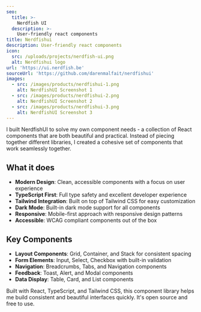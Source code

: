 ```yaml
---
seo:
  title: >-
    Nerdfish UI
  description: >-
    User-friendly react components
title: Nerdfishui
description: User-friendly react components
icon:
  src: /uploads/projects/nerdfish-ui.png
  alt: Nerdfishui logo
url: 'https://ui.nerdfish.be'
sourceUrl: 'https://github.com/darenmalfait/nerdfishui'
images:
  - src: /images/products/nerdfishui-1.png
    alt: NerdfishUI Screenshot 1
  - src: /images/products/nerdfishui-2.png
    alt: NerdfishUI Screenshot 2
  - src: /images/products/nerdfishui-3.png
    alt: NerdfishUI Screenshot 3
---
```


I built NerdfishUI to solve my own component needs - a collection of React components that are both beautiful and practical. Instead of piecing together different libraries, I created a cohesive set of components that work seamlessly together.

## What it does

- **Modern Design**: Clean, accessible components with a focus on user experience
- **TypeScript First**: Full type safety and excellent developer experience
- **Tailwind Integration**: Built on top of Tailwind CSS for easy customization
- **Dark Mode**: Built-in dark mode support for all components
- **Responsive**: Mobile-first approach with responsive design patterns
- **Accessible**: WCAG compliant components out of the box

## Key Components

- **Layout Components**: Grid, Container, and Stack for consistent spacing
- **Form Elements**: Input, Select, Checkbox with built-in validation
- **Navigation**: Breadcrumbs, Tabs, and Navigation components
- **Feedback**: Toast, Alert, and Modal components
- **Data Display**: Table, Card, and List components

Built with React, TypeScript, and Tailwind CSS, this component library helps me build consistent and beautiful interfaces quickly. It's open source and free to use.
